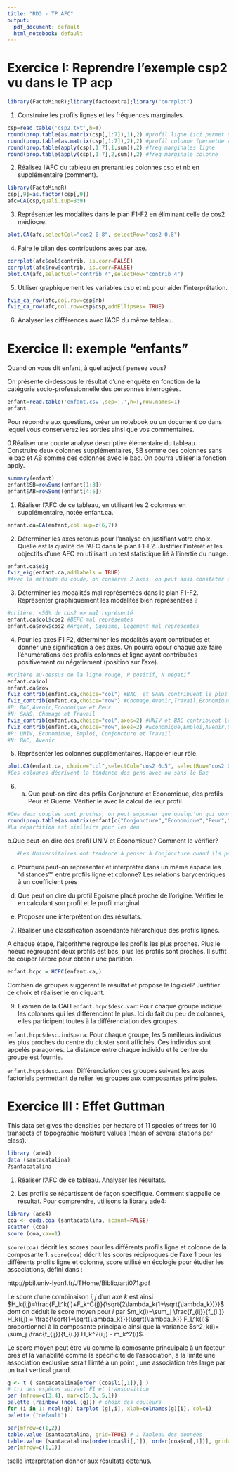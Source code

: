 ---
title: "RD3 - TP AFC"
output:
  pdf_document: default
  html_notebook: default
---
# Exercice I: Reprendre l'exemple csp2 vu dans le TP acp 

```{r}
library(FactoMineR);library(factoextra);library("corrplot")
```

1. Construire les profils lignes et les fréquences marginales.
```{r}
csp=read.table('csp2.txt',h=T)
round(prop.table(as.matrix(csp[,1:7]),1),2) #profil ligne (ici permet de voir la répartition du budget selon la classe)
round(prop.table(as.matrix(csp[,1:7]),2),2) #profil colonne (permetde voir les quantités de nourriture achetée par chaque classe)
round(prop.table(apply(csp[,1:7],1,sum)),2) #freq marginales ligne
round(prop.table(apply(csp[,1:7],2,sum)),2) #freq marginale colonne
```
2. Réalisez l'AFC du tableau en prenant les colonnes csp et nb en supplémentaire (comment).
```{r}
library(FactoMineR)
csp[,9]=as.factor(csp[,9])
afc=CA(csp,quali.sup=8:9)
```

3. Représenter les modalités dans le plan F1-F2 en éliminant celle de cos2 médiocre.
```{r}
plot.CA(afc,selectCol="cos2 0.8", selectRow="cos2 0.8")
```
4. Faire le bilan des contributions axes par axe.
```{r}
corrplot(afc$col$contrib, is.corr=FALSE)
corrplot(afc$row$contrib, is.corr=FALSE)
plot.CA(afc,selectCol="contrib 4",selectRow="contrib 4")

```
5. Utiliser graphiquement les variables csp et nb pour aider l'interprétation.
```{r}
fviz_ca_row(afc,col.row=csp$nb)
fviz_ca_row(afc,col.row=csp$csp,addEllipses= TRUE)
```
6. Analyser les différences avec l'ACP du même tableau.

# Exercice II: exemple "enfants" 
Quand on vous dit enfant, à quel adjectif pensez vous?

On présente ci-dessous le résultat d'une enquête en fonction de la catégorie socio-professionnelle des personnes interrogées. 

```{r, eval = FALSE} 
enfant=read.table('enfant.csv',sep=',',h=T,row.names=1)
enfant
```

Pour répondre aux questions, créer un notebook ou un document oo dans lequel vous conserverez les sorties ainsi que vos commentaires. 

0.Réaliser une courte analyse descriptive élémentaire du tableau. Construire deux colonnes supplémentaires, SB somme des colonnes sans le bac et AB somme des colonnes avec le bac. On pourra utiliser la fonction apply.
```{r}
summary(enfant)
enfant$SB=rowSums(enfant[1:3])
enfant$AB=rowSums(enfant[4:5]) 
```

1. Réaliser l'AFC  de ce tableau, en utilisant les 2 colonnes en supplémentaire, notée enfant.ca.
```{r}
enfant.ca=CA(enfant,col.sup=c(6,7))
```

2. Déterminer les axes retenus pour l'analyse en justifiant votre choix. Quelle est la qualité de l'AFC dans le plan F1-F2. Justifier l'intérêt et les objectifs d'une AFC en utilisant un test statistique lié à l'inertie du nuage.
```{r}
enfant.ca$eig
fviz_eig(enfant.ca,addlabels = TRUE)
#Avec la méthode du coude, on conserve 2 axes, on peut ausi constater que le saut de 2 à 3 axes entraîne une hausse de 11% d'infos seulement 
```


3. Déterminer les modalités mal représentées dans le plan F1-F2. Représenter graphiquement les modalités bien représentées ?
```{r}
#critère: <50% de cos2 => mal représenté
enfant.ca$col$cos2 #BEPC mal représentés
enfant.ca$row$cos2 #Argent, Egoisme, Logement mal représentés
```

4. Pour les axes F1 F2, déterminer les modalités ayant contribuées et donner une signification à ces axes. On pourra opour chaque axe faire l'énumérations des profils colonnes et ligne ayant contribuées positivement ou négatiement (position sur l'axe).
```{r}
#critère au-dessus de la ligne rouge, P positif, N négatif
enfant.ca$col
enfant.ca$row
fviz_contrib(enfant.ca,choice="col") #BAC  et SANS contribuent le plus à l'axe 1
fviz_contrib(enfant.ca,choice="row") #Chomage,Avenir,Travail,Economique,Peur contibuent le plus à l'axe 1
#P: BAC,Avenir,Economique et Peur
#N: SANS, Chomage et Travail
fviz_contrib(enfant.ca,choice="col",axes=2) #UNIV et BAC contribuent le plus à l'axe 2
fviz_contrib(enfant.ca,choice="row",axes=2) #Economique,Emploi,Avenir,Conjoncture,Travail contribuent le plus à l'axe 2
#P: UNIV, Economique, Emploi, Conjoncture et Travail
#N: BAC, Avenir

```

5. Représenter les colonnes supplémentaires. Rappeler leur rôle.
```{r}
plot.CA(enfant.ca, choice="col",selectCol="cos2 0.5", selectRow="cos2 0.5" )
#Ces colonnes décrivent la tendance des gens avec ou sans le Bac
```

6. a. Que peut-on dire des prfils Conjoncture et Economique, des profils Peur et Guerre. Vérifier le avec le calcul de leur profil.
```{r}
#Ces deux couples sont proches, on peut supposer que quelqu'un qui donne la premier de chaque couple aura tendance à donner le second du couple aussi
round(prop.table(as.matrix(enfant[c("Conjoncture","Economique","Peur","Guerre"),1:5]),1),2)
#La répartition est similaire pour les deu
```
   b.Que peut-on dire des profil UNIV et Economique? Comment le vérifier?
```{r}
   #Les Universitaires ont tendance à penser à Conjoncture quand ils pensent aux enfants
```
   c. Pourquoi peut-on représenter et interpréter dans un même espace les "distances"" entre profils ligne et colonne? 
   Les relations barycentriques à un coefficient près 
   d. Que peut on dire du profil Egoisme placé proche de l'origine. Vérifier le en calculant son profil et le profil marginal.
   
   e. Proposer une interprétention des résultats. 

7. Réaliser une classification ascendante hièrarchique des profils lignes.

A chaque étape, l'algorithme regroupe les profils les plus proches. Plus le noeud regroupant deux profils est bas, plus les profils sont proches. Il suffit de couper l'arbre pour obtenir une partition.

```{r, eval = FALSE} 
enfant.hcpc = HCPC(enfant.ca,)
```

Combien de groupes suggèrent le résultat et propose le logiciel? Justifier ce choix et réaliser le en cliquant.

9. Examen de la CAH
`enfant.hcpc$desc.var`: Pour chaque groupe indique les colonnes qui les différencient le plus. Ici du fait du peu de colonnes, elles participent toutes à la différenciation des groupes. 

`enfant.hcpc$desc.ind$para`: Pour chaque groupe, les 5 meilleurs individus les plus proches du centre du cluster sont affichés. Ces individus sont appelés paragones. La distance entre chaque individu et le centre du groupe est fournie.


`enfant.hcpc$desc.axes`:  Différenciation des groupes suivant les axes factoriels permettant de relier les groupes aux composantes principales.


# Exercice III : Effet Guttman

This data set gives the densities per hectare of 11 species of trees for 10 transects of topographic moisture values (mean of several stations per class).
```{r, eval = FALSE} 
library (ade4)
data (santacatalina)
?santacatalina
```

1. Réaliser l'AFC de ce tableau. Analyser les résultats. 


2. Les profils se répartissent de façon spécifique. Comment s'appelle ce résultat. Pour comprendre, utilisons la library ade4:

```{r, eval = FALSE} 
library (ade4)
coa <- dudi.coa (santacatalina, scannf=FALSE)
scatter (coa)
score (coa,xax=1)
```

`score(coa)` décrit les scores pour les différents profils ligne et colonne de la composante 1.
`score(coa)` décrit les scores réciproques de l'axe 1 pour les différents profils ligne et colonne, score utilisé en écologie pour étudier les associations, défini dans :

http://pbil.univ-lyon1.fr/JTHome/Biblio/arti071.pdf

Le score d'une combinaison $i,j$ d'un axe $k$ est ainsi $H_k(i,j)=\frac{F_L^k(i)+F_k^C(j)}{\sqrt{2\lambda_k(1+\sqrt{\lambda_k})}}$ dont on déduit le score moyen pour $i$ par $m_k(i)=\sum_j \frac{f_{ij}}{f_{i.}} H_k(i,j) = \frac{\sqrt{1+\sqrt{\lambda_k}}}{\sqrt{\lambda_k}} F_L^k(i)$ proportionnel à la composante principale  ainsi que la variance $s^2_k(i)= \sum_j \frac{f_{ij}}{f_{i.}} H_k^2(i,j) - m_k^2(i)$.

Le score moyen peut être vu comme la comosante princuipale à un facteur près et la variabilité comme la spécificité de l'association, à la limite une association exclusive serait llimté à un point , une association très large par un trait vertical grand.


```{r, eval = FALSE} 
g <- t ( santacatalina[order (coa$li[,1]),] )
# tri des espèces suivant F1 et transposition
par (mfrow=c(3,4), mar=c(5,3,.5,1))
palette (rainbow (ncol (g))) # choix des couleurs
for (i in 1: ncol(g)) barplot (g[,i], xlab=colnames(g)[i], col=i)
palette ("default")

```

```{r, eval = FALSE} 
par(mfrow=c(1,2))
table.value (santacatalina, grid=TRUE) # 1 Tableau des données
table.value (santacatalina[order(coa$li[,1]), order(coa$co[,1])], grid=TRUE) # 2
par(mfrow=c(1,1))

```
tselle interprétation donner aux résultats obtenus.


